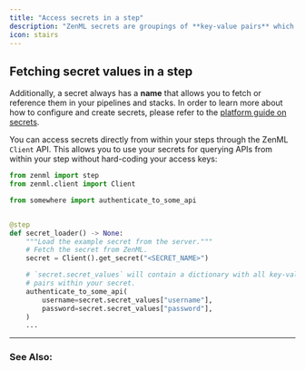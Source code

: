 ```yaml
---
title: "Access secrets in a step"
description: "ZenML secrets are groupings of **key-value pairs** which are securely stored in the ZenML secrets store."
icon: stairs
---
```


## Fetching secret values in a step

 Additionally, a secret always has a **name** that allows you to fetch or reference them in your pipelines and stacks. In order to learn more about how to configure and create secrets, please refer to the [platform guide on secrets](latest/usage/project-setup/use-secrets/secret-management).

You can access secrets directly from within your steps through the ZenML `Client` API. This allows you to use your secrets for querying APIs from within your step without hard-coding your access keys:

```py
from zenml import step
from zenml.client import Client

from somewhere import authenticate_to_some_api


@step
def secret_loader() -> None:
    """Load the example secret from the server."""
    # Fetch the secret from ZenML.
    secret = Client().get_secret("<SECRET_NAME>")

    # `secret.secret_values` will contain a dictionary with all key-value
    # pairs within your secret.
    authenticate_to_some_api(
        username=secret.secret_values["username"],
        password=secret.secret_values["password"],
    )
    ...
```
---

### See Also:

<CardGroup cols={2}>
<Card title="Create and manage secrets" icon="key" href="latest/usage/project-setup/use-secrets/interact-with-secrets" horizontal />
<Card title="Secrets backend in ZenML" icon="server" href="latest/usage/project-setup/use-secrets/secret-management" horizontal />
</CardGroup>

